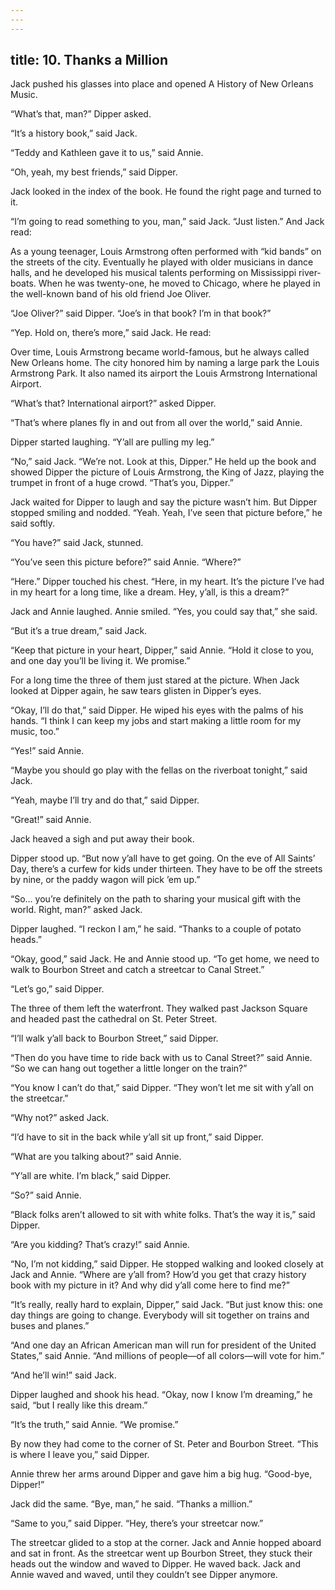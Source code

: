 ```yaml
---
---
---
```

title: 10. Thanks a Million
---




Jack pushed his glasses into place and opened A History of New Orleans Music.

“What’s that, man?” Dipper asked.

“It’s a history book,” said Jack.

“Teddy and Kathleen gave it to us,” said Annie.

“Oh, yeah, my best friends,” said Dipper.

Jack looked in the index of the book. He found the right page and turned to it.

“I’m going to read something to you, man,” said Jack. “Just listen.” And Jack read:

As a young teenager, Louis Armstrong often performed with “kid bands” on the streets of the city. Eventually he played with older musicians in dance halls, and he developed his musical talents performing on Mississippi river-boats. When he was twenty-one, he moved to Chicago, where he played in the well-known band of his old friend Joe Oliver.

“Joe Oliver?” said Dipper. “Joe’s in that book? I’m in that book?”

“Yep. Hold on, there’s more,” said Jack. He read:

Over time, Louis Armstrong became world-famous, but he always called New Orleans home. The city honored him by naming a large park the Louis Armstrong Park. It also named its airport the Louis Armstrong International Airport.



“What’s that? International airport?” asked Dipper.

“That’s where planes fly in and out from all over the world,” said Annie.

Dipper started laughing. “Y’all are pulling my leg.”

“No,” said Jack. “We’re not. Look at this, Dipper.” He held up the book and showed Dipper the picture of Louis Armstrong, the King of Jazz, playing the trumpet in front of a huge crowd. “That’s you, Dipper.”

Jack waited for Dipper to laugh and say the picture wasn’t him. But Dipper stopped smiling and nodded. “Yeah. Yeah, I’ve seen that picture before,” he said softly.



“You have?” said Jack, stunned.

“You’ve seen this picture before?” said Annie. “Where?”

“Here.” Dipper touched his chest. “Here, in my heart. It’s the picture I’ve had in my heart for a long time, like a dream. Hey, y’all, is this a dream?”

Jack and Annie laughed. Annie smiled. “Yes, you could say that,” she said.

“But it’s a true dream,” said Jack.

“Keep that picture in your heart, Dipper,” said Annie. “Hold it close to you, and one day you’ll be living it. We promise.”

For a long time the three of them just stared at the picture. When Jack looked at Dipper again, he saw tears glisten in Dipper’s eyes.

“Okay, I’ll do that,” said Dipper. He wiped his eyes with the palms of his hands. “I think I can keep my jobs and start making a little room for my music, too.”

“Yes!” said Annie.

“Maybe you should go play with the fellas on the riverboat tonight,” said Jack.

“Yeah, maybe I’ll try and do that,” said Dipper.

“Great!” said Annie.

Jack heaved a sigh and put away their book.

Dipper stood up. “But now y’all have to get going. On the eve of All Saints’ Day, there’s a curfew for kids under thirteen. They have to be off the streets by nine, or the paddy wagon will pick ’em up.”

“So… you’re definitely on the path to sharing your musical gift with the world. Right, man?” asked Jack.

Dipper laughed. “I reckon I am,” he said. “Thanks to a couple of potato heads.”

“Okay, good,” said Jack. He and Annie stood up. “To get home, we need to walk to Bourbon Street and catch a streetcar to Canal Street.”

“Let’s go,” said Dipper.

The three of them left the waterfront. They walked past Jackson Square and headed past the cathedral on St. Peter Street.

“I’ll walk y’all back to Bourbon Street,” said Dipper.

“Then do you have time to ride back with us to Canal Street?” said Annie. “So we can hang out together a little longer on the train?”

“You know I can’t do that,” said Dipper. “They won’t let me sit with y’all on the streetcar.”

“Why not?” asked Jack.

“I’d have to sit in the back while y’all sit up front,” said Dipper.

“What are you talking about?” said Annie.

“Y’all are white. I’m black,” said Dipper.

“So?” said Annie.

“Black folks aren’t allowed to sit with white folks. That’s the way it is,” said Dipper.

“Are you kidding? That’s crazy!” said Annie.

“No, I’m not kidding,” said Dipper. He stopped walking and looked closely at Jack and Annie. “Where are y’all from? How’d you get that crazy history book with my picture in it? And why did y’all come here to find me?”

“It’s really, really hard to explain, Dipper,” said Jack. “But just know this: one day things are going to change. Everybody will sit together on trains and buses and planes.”

“And one day an African American man will run for president of the United States,” said Annie. “And millions of people—of all colors—will vote for him.”

“And he’ll win!” said Jack.

Dipper laughed and shook his head. “Okay, now I know I’m dreaming,” he said, “but I really like this dream.”

“It’s the truth,” said Annie. “We promise.”

By now they had come to the corner of St. Peter and Bourbon Street. “This is where I leave you,” said Dipper.

Annie threw her arms around Dipper and gave him a big hug. “Good-bye, Dipper!”

Jack did the same. “Bye, man,” he said. “Thanks a million.”

“Same to you,” said Dipper. “Hey, there’s your streetcar now.”

The streetcar glided to a stop at the corner. Jack and Annie hopped aboard and sat in front. As the streetcar went up Bourbon Street, they stuck their heads out the window and waved to Dipper. He waved back. Jack and Annie waved and waved, until they couldn’t see Dipper anymore.
